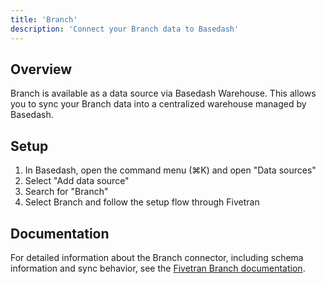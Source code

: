 ```yaml
---
title: 'Branch'
description: 'Connect your Branch data to Basedash'
---
```


## Overview

Branch is available as a data source via Basedash Warehouse. This allows you to sync your Branch data into a centralized warehouse managed by Basedash.

## Setup

1. In Basedash, open the command menu (⌘K) and open "Data sources"
2. Select "Add data source"
3. Search for "Branch"
4. Select Branch and follow the setup flow through Fivetran

## Documentation

For detailed information about the Branch connector, including schema information and sync behavior, see the [Fivetran Branch documentation](https://fivetran.com/docs/connectors/applications/branch).
